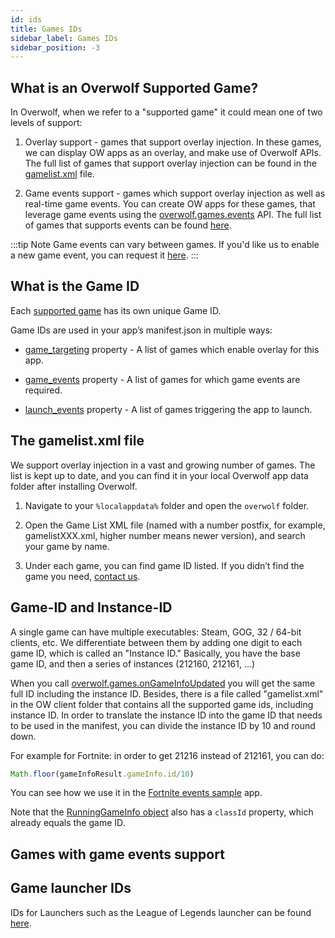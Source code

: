 ```yaml
---
id: ids
title: Games IDs
sidebar_label: Games IDs
sidebar_position: -3
---
```


## What is an Overwolf Supported Game?

In Overwolf, when we refer to a "supported game" it could mean one of two levels of support:

1. Overlay support - games that support overlay injection.
   In these games, we can display OW apps as an overlay, and make use of Overwolf APIs.
   The full list of games that support overlay injection can be found in the [gamelist.xml](#the-gamelistxml-file) file.

2. Game events support - games which support overlay injection as well as real-time game events.
   You can create OW apps for these games, that leverage game events using the [overwolf.games.events](/api) API.
   The full list of games that supports events can be found [here](/status/).

 :::tip Note
 Game events can vary between games. If you'd like us to enable a new game event, you can request it [here](https://discuss.overwolf.com/c/game-events-features/42).
 :::

## What is the Game ID

Each [supported game](#what-is-an-overwolf-supported-game) has its own unique Game ID.

Game IDs are used in your app’s manifest.json in multiple ways:

* [game_targeting](../manifest#game_targeting) property - A list of games which enable overlay for this app.

* [game_events](../manifest#game_events) property - A list of games for which game events are required.

* [launch_events](../manifest#launch_events) property -  A list of games triggering the app to launch.

## The gamelist.xml file

We support overlay injection in a vast and growing number of games.
The list is kept up to date, and you can find it in your local Overwolf app data folder after installing Overwolf.

1. Navigate to your `%localappdata%` folder and open the `overwolf` folder.

2. Open the Game List XML file (named with a number postfix, for example, gamelistXXX.xml, higher number means newer version), and search your game by name.

3. Under each game, you can find game ID listed.
   If you didn’t find the game you need, [contact us](/support/contact-us).

## Game-ID and Instance-ID

A single game can have multiple executables: Steam, GOG, 32 / 64-bit clients, etc.
We differentiate between them by adding one digit to each game ID, which is called an "Instance ID."
Basically, you have the base game ID, and then a series of instances (212160, 212161, …)

When you call [overwolf.games.onGameInfoUpdated](../games#ongameinfoupdated) you will get the same full ID including the instance ID.
Besides, there is a file called "gamelist.xml" in the OW client folder that contains all the supported game ids, including instance ID.
In order to translate the instance ID into the game ID that needs to be used in the manifest, you can divide the instance ID by 10 and round down.

For example for Fortnite: in order to get 21216 instead of 212161, you can do:

```js
Math.floor(gameInfoResult.gameInfo.id/10)
```

You can see how we use it in the [Fortnite events sample](https://github.com/overwolf/events-sample-apps/blob/master/fortnite-sample-app/main.js#L81) app.

Note that the [RunningGameInfo object](../games#runninggameinfo-object) also has a `classId` property, which already equals the game ID.

## Games with game events support

<EventsData allGames={true} onlyGames={true} />

## Game launcher IDs

IDs for Launchers such as the League of Legends launcher can be found [here](launchers/ids).
